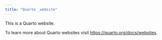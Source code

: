 ```yaml
---
title: "Quarto _website"
---
```


This is a Quarto website.

To learn more about Quarto websites visit <https://quarto.org/docs/websites>.
